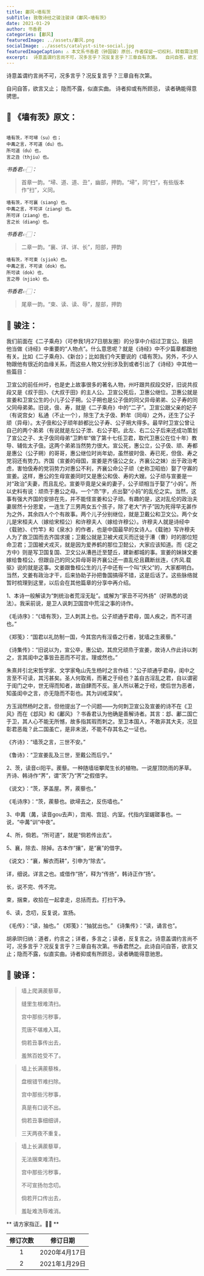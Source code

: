 ```yaml
---
title: 鄘风∘墙有茨
subTitle: 致敬诗经之骏注骏译《鄘风∘墙有茨》 
date: 2021-01-29 
author: 书香君
categories: [鄘风]
featuredImage: ../assets/鄘风.png
socialImage: ../assets/catalyst-site-social.jpg
featuredImageCaption: ⚠️️ 本文系书香君（钟国骏）原创，作者保留一切权利，转载需注明出处。
excerpt:  诗意盖谓约言尚不可，况多言乎？况反复言乎？三章自有次第。  自问自答，欲言又止； 隐而不露，似直实曲。 诗者抑或有所顾忌， 读者确能得意骋思。   
---
```


诗意盖谓约言尚不可，况多言乎？况反复言乎？三章自有次第。

自问自答，欲言又止；
隐而不露，似直实曲。
诗者抑或有所顾忌，
读者确能得意骋思。

## 🌼 《墙有茨》原文：
```

墙有茨，不可埽（su）也；
中冓之言，不可道（du）也。
所可道（du）也，
言之丑（thjiu）也。

```
*书香君👉🏻：* 

> 首章一韵。“埽、道、道、丑”，幽部，押韵。“埽”，同“扫”，有些版本作“扫”，义同。

```
墙有茨，不可襄（siang）也。
中冓之言，不可详（ziang）也。
所可详（ziang）也，
言之长（diang）也。

```
*书香君👉🏻：* 

> 二章一韵。“襄、详、详、长”，阳部，押韵

```
墙有茨，不可束（sjiok）也。
中冓之言，不可读（dok）也。
所可读（dok）也，
言之辱（njiok）也。

```
*书香君👉🏻：* 

> 尾章一韵。“束、读、读、辱”，屋部，押韵

## 🍁️ 骏注：

我们前面在《二子乘舟》（可参我1月27日朋友圈）的分享中介绍过卫宣公。我把他当做《诗经》中重要的“人物点”。什么意思呢？就是《诗经》中不少篇章都跟他有关。比如《二子乘舟》、《新台》；比如我们今天要说的《墙有茨》。另外，不少人物跟他有很近的血缘关系，而这些人物又分别涉及到或者引出了《诗经》中其他一些篇目：

卫宣公的前任州吁，也是史上故事很多的著名人物，州吁跟共叔段交好，旧说共叔段又是《叔于田》、《大叔于田》的主人公。卫宣公死后，卫惠公继位。卫惠公就是宣姜和卫宣公生的小儿子公子朔。公子朔也是公子伋的同父异母弟弟、公子寿的同父同母弟弟。旧说，伋、寿，就是《二子乘舟》中的“二子”。卫宣公跟父亲的妃子（有说宫女）私通（不止一个），除生了太子伋、黔牟（同母）之外，还生了公子顽（异母）。太子伋和公子顽年龄都比公子寿、公子朔大得多。最早时卫宣公曾让自己的两个弟弟（有说就是左公子泄、右公子职。此左、右二公子后来还成功策划了宣公之子、太子伋同母弟“卫黔牟”做了第十七任卫君，取代卫惠公在位十年）教导、辅佐太子伋。这两个弟弟当然势力很大。宣公死，惠公立，公子伋、顽、寿都是惠公（公子朔）的哥哥，惠公继位时尚年幼，虽然彼时伋、寿已死，但伋、寿之党羽还有势力。齐国（宣姜的母国，宣姜是齐僖公之女，齐襄公之妹）出于政治考虑，害怕伋寿的党羽势力对惠公不利，齐襄公命公子顽（史称卫昭伯）娶了守寡的宣姜。这样，惠公的生母宣姜同时又是惠公和伋、寿的大嫂。公子顽与宣姜是一对“政治”夫妻，而且乱伦。宣姜毕竟是父亲的妻子，公子顽相当于娶了“小妈”。所以史料有说：顽烝于惠公之母。一个“烝”字，点出娶“小妈”的乱伦之实。当然，这事有强大齐国的安排在先，并不能怪宣姜和公子顽。有趣的是，这对乱伦的政治夫妻居然十分恩爱，一连生了三男两女五个孩子，除了老大“齐子”因为死得早无甚作为之外，其余四人个个有故事。两个儿子分别继位，就是卫戴公和卫文公。两个女儿是宋桓夫人（嫁给宋桓公）和许穆夫人（嫁给许穆公）。许穆夫人就是诗经中《载驰》、《竹竿》和《泉水》的作者，也是中国最早的女诗人。《载驰》写许穆夫人为了救卫国而去齐国求援；卫戴公就是卫被犬戎灭而迁徙于漕（曹）时的那位短命卫君；卫国被犬戎灭，就是因为爱养鹤的那位卫懿公，大家应该知道。而《定之方中》则是写卫国复国、卫文公从漕邑迁至楚丘，建新都城的事。宣姜的妹妹文姜嫁给鲁桓公，但跟自己的同父异母哥哥齐襄公还一直乱伦且藕断丝连，《齐风.载驱》说的就是这事。文姜跟鲁桓公生的儿子中还有一个叫“庆父”的，大家都明白。当然，文姜有政治才干，后来协助子孙把鲁国搞得不错，这是后话了。这些脉络就暂时梳理到这里，以后会在其他篇章的分享中再介绍。

1、本诗一般解读为“刺统治者荒淫无耻”。或解为“家丑不可外扬”（好熟悉的说法）。我采前说，是卫人讽刺卫国宫中荒淫之事的诗作。

《毛诗序》：“《墙有茨》，卫人刺其上也。公子顽通乎君母，国人疾之，而不可道也。”

《郑笺》：“国君以礼防制一国，今其宫内有淫昏之行者，犹墙之生蒺藜。”

《诗集传》：“旧说以为，宣公卒，惠公幼，其庶兄顽烝于宣姜，故诗人作此诗以刺之，言其闺中之事皆丑恶而不可言。理或然也。”

朱熹并引北宋哲学家、文学家龟山先生杨时之言作结：“公子顽通乎君母，闺中之言至不可读，其污甚矣。圣人何取焉，而著之于经也？盖自古淫乱之君，自以谓密于闺门之中，世无得而知者，故自肆而不反。圣人所以著之于经，使后世为恶者，知虽闺中之言，亦无隐而不彰也。其为训戒深矣”。

方玉润然杨时之言。但他提出了一个问题——为何刺卫宣公及宣姜的诗不在《卫风》而在《邶风》和《鄘风》？书香君认为他确是善解诗者。其言：邶、鄘二国亡于卫，其人心不能无所憾，故多指其瑕而刺之。至卫本国人，不敢非其大夫，况显彰君恶哉？此二国虽亡，是非未泯，不能不存其名之一证也。

《齐诗》：“墙茨之言，三世不安。”

《鲁诗》：“卫宣姜乱及三世，至戴公而后宁。”

2、茨，读音ci阳平。蒺藜。一种随墙垣攀爬生长的植物。一说屋顶防雨的茅草。齐诗、韩诗作“荠”，谓“茨”乃“荠”之假借字。

《说文》：“茨，茅盖屋。荠，蒺藜也。”

《毛诗序》：“茨，蒺藜也。欲埽去之，反伤墙也。”

3、中冓（冓，读音gou去声），宫闱、宫廷、内室。代指内室龌蹉事也。一说，“中冓”训“中夜”。

4、所，倘若。“所可道”，就是“倘若传出去”。

5、襄，除去、除掉。古本作“攘”，是“襄”的借字。

《说文》：“襄，解衣而耕”，引申为“除去”。

详，细说。详言之也。或借作“扬”，释为“传扬”，韩诗正作“扬”。

长，说不完、传不完。

束，捆束，收拾在一起拿走，总括而去。打扫干净。

6、读，念叨，反复说，宣扬。

《毛传》：“读，抽也。”
《郑笺》：“抽犹出也。”
《诗集传》：“读，诵言也”。

胡承珙归纳：道者，约言之；详者，多言之；读者，反复言之。诗意盖谓约言尚不可，况多言乎？况反复言乎？三章自有次第。书香君然之。此诗自问自答，欲言又止；隐而不露，似直实曲。诗者抑或有所顾忌，读者确能得意驰思。

## 🍁️ 骏译：

> 墙上爬满蒺藜草，
> 
> 缝里生根难清扫。
> 
> 宫中那些污秽事，
> 
> 荒唐不堪难入耳。
> 
> 倘若丑事传出去，
> 
> 羞煞百姓受不了。

> 墙上长满蒺藜株，
> 
> 盘根错节难扫除。
> 
> 宫中那些污秽事，
> 
> 真是有口说不出。
> 
> 倘若丑事细细讲，
> 
> 三天两夜不重复。

> 墙上长满蒺藜草，
> 
> 无法捆束难清扫。
> 
> 宫中那些污秽事，
> 
> 不可宣扬勿念叨。
> 
> 倘若开口传出去，
> 
> 羞耻难洗辱难消。

** 请方家指正。🙏🏻 **

| 修订次数      | 修订日期 | 
|   :----: |    :----:   | 
| 1    | 2020年4月17日       | 
| 2    | 2021年1月29日       | 
